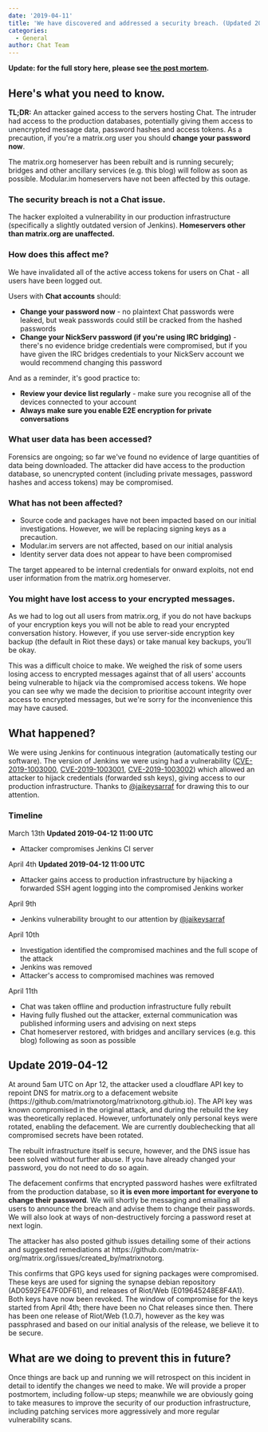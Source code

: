 ```yaml
---
date: '2019-04-11'
title: 'We have discovered and addressed a security breach. (Updated 2019-04-12)'
categories:
  - General
author: Chat Team
---
```


<b>Update: for the full story here, please see <a href="https://matrix.org/blog/2019/05/08/post-mortem-and-remediations-for-apr-11-security-incident">the post mortem</a>.</b>
<br/>

<h2 id="toc_1">Here&#39;s what you need to know.</h2>

<p><strong>TL;DR:</strong> An attacker gained access to the servers hosting Chat. The intruder had access to the production databases, potentially giving them access to unencrypted message data, password hashes and access tokens. As a precaution, if you&#39;re a matrix.org user you should <strong>change your password now</strong>.</p>

<p>The matrix.org homeserver has been rebuilt and is running securely; bridges and other ancillary services (e.g. this blog) will follow as soon as possible. Modular.im homeservers have not been affected by this outage.</p>

<h3 id="toc_2">The security breach is not a Chat issue.</h3>

<p>The hacker exploited a vulnerability in our production infrastructure (specifically a slightly outdated version of Jenkins). <strong>Homeservers other than matrix.org are unaffected.</strong></p>

<h3 id="toc_3">How does this affect me?</h3>

<p>We have invalidated all of the active access tokens for users on Chat - all users have been logged out.</p>

<p>Users with <strong>Chat accounts</strong> should:</p>

<ul>
<li><strong>Change your password now</strong> - no plaintext Chat passwords were leaked, but weak passwords could still be cracked from the hashed passwords</li>
<li><strong>Change your NickServ password (if you&#39;re using IRC bridging)</strong> - there&#39;s no evidence bridge credentials were compromised, but if you have given the IRC bridges credentials to your NickServ account we would recommend changing this password</li>
</ul>

<p>And as a reminder, it&#39;s good practice to:</p>

<ul>
<li><strong>Review your device list regularly</strong> - make sure you recognise all of the devices connected to your account</li>
<li><strong>Always make sure you enable E2E encryption for private conversations</strong></li>
</ul>

<h3 id="toc_4">What user data has been accessed?</h3>

<p>Forensics are ongoing; so far we&#39;ve found no evidence of large quantities of data being downloaded. The attacker did have access to the production database, so unencrypted content (including private messages, password hashes and access tokens) may be compromised. </p>

<h3 id="toc_5">What has not been affected?</h3>

<ul>
<li>Source code and packages have not been impacted based on our initial investigations.  However, we will be replacing signing keys as a precaution.</li>
<li>Modular.im servers are not affected, based on our initial analysis</li>
<li>Identity server data does not appear to have been compromised</li>
</ul>

<p>The target appeared to be internal credentials for onward exploits, not end user information from the matrix.org homeserver.</p>

<h3 id="toc_6">You might have lost access to your encrypted messages.</h3>

<p>As we had to log out all users from matrix.org, if you do not have backups of your encryption keys you will not be able to read your encrypted conversation history.  However, if you use server-side encryption key backup (the default in Riot these days) or take manual key backups, you’ll be okay. </p>

<p>This was a difficult choice to make. We weighed the risk of some users losing access to encrypted messages against that of all users&#39; accounts being vulnerable to hijack via the compromised access tokens. We hope you can see why we made the decision to prioritise account integrity over access to encrypted messages, but we&#39;re sorry for the inconvenience this may have caused.</p>

<h2 id="toc_7">What happened?</h2>

<p>We were using Jenkins for continuous integration (automatically testing our software). The version of Jenkins we were using had a vulnerability (<a href="https://nvd.nist.gov/vuln/detail/CVE-2019-1003000">CVE-2019-1003000</a>, <a href="https://nvd.nist.gov/vuln/detail/CVE-2019-1003001">CVE-2019-1003001</a>, <a href="https://nvd.nist.gov/vuln/detail/CVE-2019-1003002">CVE-2019-1003002</a>) which allowed an attacker to hijack credentials (forwarded ssh keys), giving access to our production infrastructure. Thanks to <a href="https://twitter.com/jaikeysarraf">@jaikeysarraf</a> for drawing this to our attention.</p>

<h3 id="toc_8">Timeline</h3>

<p>March 13th <b>Updated 2019-04-12 11:00 UTC</b></p>
<ul>
<li>Attacker compromises Jenkins CI server</li>
</ul>

<p>April 4th <b>Updated 2019-04-12 11:00 UTC</b></p>
<ul>
<li>Attacker gains access to production infrastructure by hijacking a forwarded SSH agent logging into the compromised Jenkins worker</li>
</ul>

<p>April 9th</p>

<ul>
<li>Jenkins vulnerability brought to our attention by <a href="https://twitter.com/jaikeysarraf">@jaikeysarraf</a></li>
</ul>

<p>April 10th</p>

<ul>
<li>Investigation identified the compromised machines and the full scope of the attack</li>
<li>Jenkins was removed</li>
<li>Attacker&#39;s access to compromised machines was removed</li>
</ul>

<p>April 11th</p>

<ul>
<li>Chat was taken offline and production infrastructure fully rebuilt</li>
<li>Having fully flushed out the attacker, external communication was published informing users and advising on next steps</li>
<li>Chat homeserver restored, with bridges and ancillary services (e.g. this blog) following as soon as possible</li>
</ul>

<h2>Update 2019-04-12</h2>

<p>
At around 5am UTC on Apr 12, the attacker used a cloudflare API key to repoint DNS for matrix.org to a defacement website (https://github.com/matrixnotorg/matrixnotorg.github.io).
The API key was known compromised in the original attack, and during the rebuild the key was theoretically replaced.  However, unfortunately
only personal keys were rotated, enabling the defacement.  We are currently doublechecking that all compromised secrets have been rotated.
</p>
<p>
The rebuilt infrastructure itself is secure, however, and the DNS issue has been solved without further abuse.
If you have already changed your password, you do not need to do so again.
</p>
<p>
The defacement confirms that encrypted password hashes were exfiltrated from the production database, so <b>it is even more important
for everyone to change their password</b>.  We will shortly be messaging and emailing all users to announce the breach and advise them
to change their passwords.  We will also look at ways of non-destructively forcing a password reset at next login.
</p>
<p>
The attacker has also posted github issues detailing some of their actions and suggested remediations at
https://github.com/matrix-org/matrix.org/issues/created_by/matrixnotorg.
</p>
<p>
This confirms that GPG keys used for signing packages were compromised.  These keys are used for signing
the synapse debian repository (AD0592FE47F0DF61), and releases of Riot/Web (E019645248E8F4A1).
Both keys have now been revoked.  The window of compromise for the keys started from April 4th; there have
been no Chat releases since then.  There has been one release of Riot/Web (1.0.7), however as the key
was passphrased and based on our initial analysis of the release, we believe it to be secure.
</p>


<h2 id="toc_9">What are we doing to prevent this in future?</h2>

<p>Once things are back up and running we will retrospect on this incident in detail to identify the changes we need to make. We will provide a proper postmortem, including follow-up steps; meanwhile we are obviously going to take measures to improve the security of our production infrastructure, including patching services more aggressively and more regular vulnerability scans.</p>
